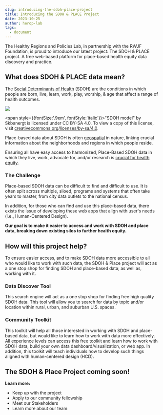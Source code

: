 ```yaml
---
slug: introducing-the-sdoh-place-project
title: Introducing the SDOH & PLACE Project
date: 2023-10-25
author: herop-lab
tags:
  - document
---
```

The Healthy Regions and Policies Lab, in partnership with the RWJF Foundation, is proud to introduce our latest project: The SDOH & PLACE project. A free web-based platform for place-based health equity data discovery and practice. 

## What does SDOH & PLACE data mean?

The [Social Determinants of Health](https://www.who.int/health-topics/social-determinants-of-health#tab=tab_1) (SDOH) are the conditions in which people are born, live, learn, work, play, worship, & age that affect a range of health outcomes.

![](/images/sdoh_model.gif)

<span style={{fontSize:'.9em', fontStyle:'italic'}}>"SDOH model" by Skbanergt is licensed under CC BY-SA 4.0. To view a copy of this license, visit <a href="https://creativecommons.org/licenses/by-sa/4.0">creativecommons.org/licenses/by-sa/4.0</a>.</span>

Place-based data about SDOH is often [geospatial](https://jamanetwork.com/journals/jamanetworkopen/fullarticle/2759757) in nature, linking crucial information about the neighborhoods and regions in which people reside.

Ensuring all have easy access to harmonized, Place-Based SDOH data in which they live, work, advocate for, and/or research is [crucial for health equity](https://www.rwjf.org/en/insights/our-research/2021/10/charting-a-course-for-an-equity-centered-data-system.html).

### The Challenge

Place-based SDOH data can be difficult to find and difficult to use. It is often split across multiple, siloed, programs and systems that often take years to master, from city data outlets to the national census.

In addition, for those who can find and use this place-based data, there exists the issue of developing these web apps that align with user's needs (i.e., Human-Centered Design). 

**Our goal is to make it easier to access and work with SDOH and place data, breaking down existing silos to further health equity.**

## How will this project help?

To ensure easier access, and to make SDOH data more accessible to all who would like to work with such data, the SDOH & Place project will act as a one stop shop for finding SDOH and place-based data; as well as, working with it. 

### **Data Discover Tool**

This search engine will act as a one stop shop for finding free high quality SDOH  data. This tool will allow you to search for data by topic and/or location within rural, urban, and suburban U.S. spaces.

### Community Toolkit

This toolkit will help all those interested in working with SDOH and place-based data, but would like to learn how to work with data more effectively. All experience levels can access this free toolkit and learn how to work with SDOH data, build your own data dashboard/visualization, or web app. In addition, this toolkit will teach individuals how to develop such things aligned with human-centered design (HCD).

## The SDOH & Place Project coming soon!



**Learn more:**

* Keep up with the project
* Apply to our community fellowship
* Meet our Stakeholders
* Learn more about our team